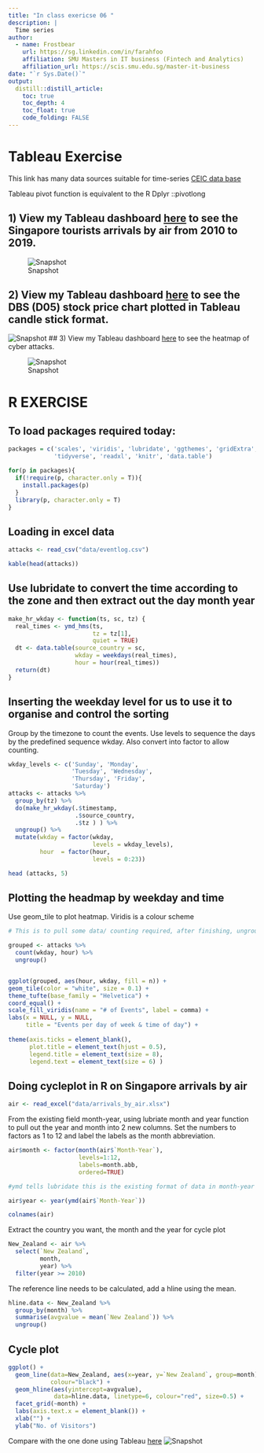 ```yaml
---
title: "In class exericse 06 "
description: |
  Time series
author:
  - name: Frostbear 
    url: https://sg.linkedin.com/in/farahfoo
    affiliation: SMU Masters in IT business (Fintech and Analytics)
    affiliation_url: https://scis.smu.edu.sg/master-it-business
date: "`r Sys.Date()`"
output: 
  distill::distill_article:
    toc: true
    toc_depth: 4
    toc_float: true
    code_folding: FALSE
---
```



# Tableau Exercise
This link has many data sources suitable for time-series [CEIC data base](https://insights.ceicdata.com/)

Tableau pivot function is equivalent to the R Dplyr ::pivotlong

## 1) View my Tableau dashboard [here](https://public.tableau.com/app/profile/frostbear/viz/SingaporetouristsArrivalsbyAir-Timeseriescycleplot/Dashboard1?publish=yes) to see the Singapore tourists arrivals by air from 2010 to 2019.

![Snapshot](C:/farahfoo/VA/Pictures/Arrivals cycle plot.png)    

## 2) View my Tableau dashboard [here](https://public.tableau.com/app/profile/frostbear/viz/D05stockpriceincandlestickformat/D05?publish=yes) to see the DBS (D05) stock price chart plotted in Tableau candle stick format.

![Snapshot](C:/farahfoo/VA/Pictures/D05 candlestick.png)
## 3) View my Tableau dashboard [here](https://public.tableau.com/app/profile/frostbear/viz/Cyberattackheatmap/Numberofcyberattacksheatmap?publish=yes) to see the heatmap of cyber attacks.

![Snapshot](C:/farahfoo/VA/Pictures/cyber attack heatmap.png)

# R EXERCISE

## To load packages required today:

```r
packages = c('scales', 'viridis', 'lubridate', 'ggthemes', 'gridExtra', 
             'tidyverse', 'readxl', 'knitr', 'data.table')

for(p in packages){
  if(!require(p, character.only = T)){
    install.packages(p)
  }
  library(p, character.only = T)
}

```

## Loading in excel data

```r
attacks <- read_csv("data/eventlog.csv")

kable(head(attacks))


```

## Use lubridate to convert the time according to the zone and then extract out the day month year

```r

make_hr_wkday <- function(ts, sc, tz) {
  real_times <- ymd_hms(ts, 
                        tz = tz[1], 
                        quiet = TRUE)
  dt <- data.table(source_country = sc,
                   wkday = weekdays(real_times),
                   hour = hour(real_times))
  return(dt)
}

```


## Inserting the weekday level for us to use it to organise and control the sorting

Group by the timezone to count the events. Use levels to sequence the days by the predefined sequence wkday. Also convert into factor to allow counting.

```r

wkday_levels <- c('Sunday', 'Monday', 
                  'Tuesday', 'Wednesday', 
                  'Thursday', 'Friday', 
                  'Saturday')
attacks <- attacks %>%
  group_by(tz) %>%
  do(make_hr_wkday(.$timestamp, 
                   .$source_country, 
                   .$tz ) ) %>% 
  ungroup() %>% 
  mutate(wkday = factor(wkday, 
                        levels = wkday_levels),
         hour  = factor(hour, 
                        levels = 0:23))

head (attacks, 5)

```

## Plotting the headmap by weekday and time

Use geom_tile to plot heatmap.
Viridis is a colour scheme

```r

# This is to pull some data/ counting required, after finishing, ungroup the data to reuse later on.

grouped <- attacks %>% 
  count(wkday, hour) %>% 
  ungroup()


ggplot(grouped, aes(hour, wkday, fill = n)) + 
geom_tile(color = "white", size = 0.1) + 
theme_tufte(base_family = "Helvetica") + 
coord_equal() + 
scale_fill_viridis(name = "# of Events", label = comma) + 
labs(x = NULL, y = NULL, 
     title = "Events per day of week & time of day") +
  
theme(axis.ticks = element_blank(),
      plot.title = element_text(hjust = 0.5),
      legend.title = element_text(size = 8),
      legend.text = element_text(size = 6) )

```


## Doing cycleplot in R on Singapore arrivals by air

```r

air <- read_excel("data/arrivals_by_air.xlsx")


```

From the existing field month-year, using lubriate month and year function to pull out the year and month into 2 new columns. Set the numbers to factors as 1 to 12 and label the labels as the month abbreviation.

```r

air$month <- factor(month(air$`Month-Year`), 
                    levels=1:12, 
                    labels=month.abb, 
                    ordered=TRUE) 

#ymd tells lubridate this is the existing format of data in month-year

air$year <- year(ymd(air$`Month-Year`))

colnames(air)

```

Extract the country you want, the month and the year for cycle plot

```r

New_Zealand <- air %>% 
  select(`New Zealand`, 
         month, 
         year) %>%
  filter(year >= 2010)

```

The reference line needs to be calculated, add a hline using the mean.

```r

hline.data <- New_Zealand %>% 
  group_by(month) %>%
  summarise(avgvalue = mean(`New Zealand`)) %>% 
  ungroup()

```

## Cycle plot

```r

ggplot() + 
  geom_line(data=New_Zealand, aes(x=year, y=`New Zealand`, group=month), 
            colour="black") +
  geom_hline(aes(yintercept=avgvalue), 
             data=hline.data, linetype=6, colour="red", size=0.5) + 
  facet_grid(~month) +
  labs(axis.text.x = element_blank()) +
  xlab("") +
  ylab("No. of Visitors")
```

Compare with the one done using Tableau [here](https://public.tableau.com/app/profile/frostbear/viz/SingaporetouristsArrivalsbyAir-Timeseriescycleplot/Dashboard1?publish=yes) 
![Snapshot](C:/farahfoo/VA/Pictures/Arrivals cycle plot.png)  


